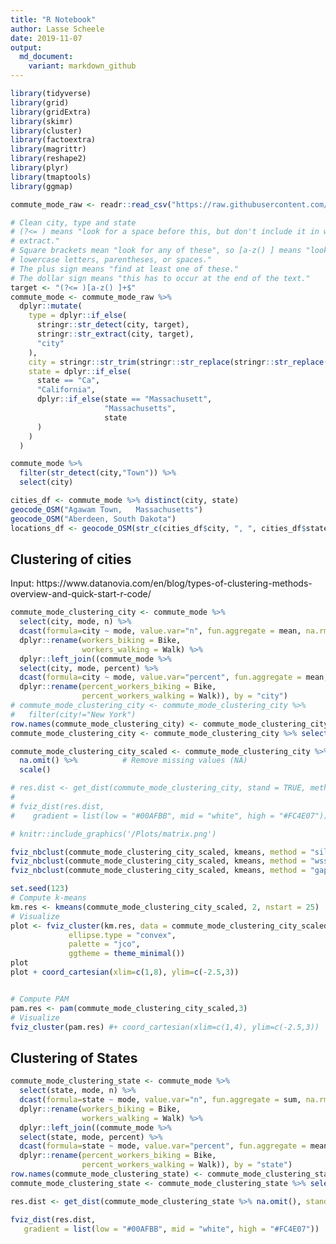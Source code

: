 ```yaml
---
title: "R Notebook"
author: Lasse Scheele
date: 2019-11-07
output:
  md_document:
    variant: markdown_github
---
```


```r
library(tidyverse)
library(grid)
library(gridExtra)
library(skimr)
library(cluster)
library(factoextra)
library(magrittr)
library(reshape2)
library(plyr)
library(tmaptools)
library(ggmap)
```


```r
commute_mode_raw <- readr::read_csv("https://raw.githubusercontent.com/rfordatascience/tidytuesday/master/data/2019/2019-11-05/commute.csv")
```

```r
# Clean city, type and state
# (?<= ) means "look for a space before this, but don't include it in what we
# extract."
# Square brackets mean "look for any of these", so [a-z() ] means "look for
# lowercase letters, parentheses, or spaces."
# The plus sign means "find at least one of these."
# The dollar sign means "this has to occur at the end of the text."
target <- "(?<= )[a-z() ]+$"
commute_mode <- commute_mode_raw %>% 
  dplyr::mutate(
    type = dplyr::if_else(
      stringr::str_detect(city, target),
      stringr::str_extract(city, target),
      "city"
    ),
    city = stringr::str_trim(stringr::str_replace(stringr::str_replace(stringr::str_replace(city, type, ""),"Town",""),"()","")),
    state = dplyr::if_else(
      state == "Ca",
      "California",
      dplyr::if_else(state == "Massachusett",
                     "Massachusetts",
                     state
      )
    )
  )

commute_mode %>%
  filter(str_detect(city,"Town")) %>%
  select(city)
```


```r
cities_df <- commute_mode %>% distinct(city, state)
geocode_OSM("Agawam Town,	Massachusetts")
geocode_OSM("Aberdeen, South Dakota")
locations_df <- geocode_OSM(str_c(cities_df$city, ", ", cities_df$state))

```

## Clustering of cities

Input: https://www.datanovia.com/en/blog/types-of-clustering-methods-overview-and-quick-start-r-code/


```r
commute_mode_clustering_city <- commute_mode %>%
  select(city, mode, n) %>%
  dcast(formula=city ~ mode, value.var="n", fun.aggregate = mean, na.rm=TRUE) %>%
  dplyr::rename(workers_biking = Bike,
                workers_walking = Walk) %>%
  dplyr::left_join((commute_mode %>%
  select(city, mode, percent) %>%
  dcast(formula=city ~ mode, value.var="percent", fun.aggregate = mean, na.rm=TRUE) %>%
  dplyr::rename(percent_workers_biking = Bike,
                percent_workers_walking = Walk)), by = "city")
# commute_mode_clustering_city <- commute_mode_clustering_city %>%
#   filter(city!="New York")
row.names(commute_mode_clustering_city) <- commute_mode_clustering_city$city
commute_mode_clustering_city <- commute_mode_clustering_city %>% select(-city)

commute_mode_clustering_city_scaled <- commute_mode_clustering_city %>%
  na.omit() %>%          # Remove missing values (NA)
  scale() 
```

```r
# res.dist <- get_dist(commute_mode_clustering_city, stand = TRUE, method = "pearson")
# 
# fviz_dist(res.dist, 
#    gradient = list(low = "#00AFBB", mid = "white", high = "#FC4E07"))
```


```r
# knitr::include_graphics('/Plots/matrix.png')
```

```r
fviz_nbclust(commute_mode_clustering_city_scaled, kmeans, method = "silhouette")
fviz_nbclust(commute_mode_clustering_city_scaled, kmeans, method = "wss")
fviz_nbclust(commute_mode_clustering_city_scaled, kmeans, method = "gap_stat")
```

```r
set.seed(123)
# Compute k-means
km.res <- kmeans(commute_mode_clustering_city_scaled, 2, nstart = 25)
# Visualize
plot <- fviz_cluster(km.res, data = commute_mode_clustering_city_scaled,
             ellipse.type = "convex",
             palette = "jco",
             ggtheme = theme_minimal())
plot
plot + coord_cartesian(xlim=c(1,8), ylim=c(-2.5,3))


# Compute PAM
pam.res <- pam(commute_mode_clustering_city_scaled,3)
# Visualize
fviz_cluster(pam.res) #+ coord_cartesian(xlim=c(1,4), ylim=c(-2.5,3))
```



## Clustering of States

```r
commute_mode_clustering_state <- commute_mode %>%
  select(state, mode, n) %>%
  dcast(formula=state ~ mode, value.var="n", fun.aggregate = sum, na.rm=TRUE) %>%
  dplyr::rename(workers_biking = Bike,
                workers_walking = Walk) %>%
  dplyr::left_join((commute_mode %>%
  select(state, mode, percent) %>%
  dcast(formula=state ~ mode, value.var="percent", fun.aggregate = mean, na.rm=TRUE) %>%
  dplyr::rename(percent_workers_biking = Bike,
                percent_workers_walking = Walk)), by = "state")
row.names(commute_mode_clustering_state) <- commute_mode_clustering_state$state
commute_mode_clustering_state <- commute_mode_clustering_state %>% select(-state)
```

```r
res.dist <- get_dist(commute_mode_clustering_state %>% na.omit(), stand = TRUE, method = "pearson")

fviz_dist(res.dist,
   gradient = list(low = "#00AFBB", mid = "white", high = "#FC4E07"))
```

```r

```



